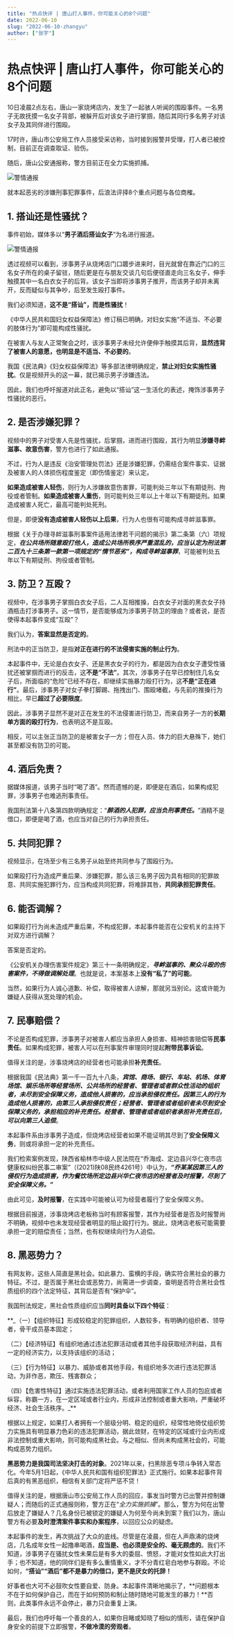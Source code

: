 ```yaml
---
title: "热点快评 | 唐山打人事件，你可能关心的8个问题"
date: 2022-06-10
slug: "2022-06-10-zhangyu"
author: ["张宇"]
---
```


# 热点快评 | 唐山打人事件，你可能关心的8个问题

10日凌晨2点左右，唐山一家烧烤店内，发生了一起骇人听闻的围殴事件。一名男子无故抚摸一名女子背部，被躲开后对该女子进行掌掴，随后其同行多名男子对该女子及其同伴进行围殴。

17时许，唐山市公安局工作人员接受采访称，当时接到报警并受理，打人者已被控制，目前正在调查取证、验伤。

随后，唐山公安通报称，警方目前正在全力实施抓捕。

![警情通报](/images/publications/post-zhangyu-5-1.jpeg)

就本起恶劣的涉嫌刑事犯罪事件，后浪法评择8个重点问题与各位商榷。

## 1. 搭讪还是性骚扰？

事件初始，媒体多以“**男子酒后搭讪女子**”为名进行报道。

![警情通报](/images/publications/post-zhangyu-5-2.png)

透过视频可以看到，涉事男子从烧烤店门口踱步进来时，目光就曾在靠近门口的三名女子所在的桌子留驻，随后更是在与朋友交谈几句后便径直走向三名女子，伸手触摸其中一名白衣女子的后背。该女子当即将涉事男子推开，而该男子却并未离开，反而疑似与其争吵，后至发生殴打事件。

我们必须知道，**这不是“搭讪”，而是性骚扰**！

《中华人民共和国妇女权益保障法》修订稿已明确，对妇女实施“不适当、不必要的肢体行为”即可能构成性骚扰。

在被害人与友人正常聚会之时，该涉事男子未经允许便伸手触摸其后背，**显然违背了被害人的意愿，也明显是不适当、不必要的**。

我国《民法典》《妇女权益保障法》等多部法律明确规定，**禁止对妇女实施性骚扰**。仅是视频开头的这一幕，就已揭示男子涉嫌违法。

因此，我们也呼吁报道对此正名，避免以“搭讪”这一生活化的表述，掩饰涉事男子性骚扰的恶行。

## 2. 是否涉嫌犯罪？

视频中的男子对受害人先是性骚扰，后掌掴，进而进行围殴，其行为明显**涉嫌寻衅滋事、故意伤害**，警方也进行了如此通报。

不过，行为人是违反《治安管理处罚法》还是涉嫌犯罪，仍需结合案件事实、证据及被害人的人体损伤程度鉴定（即伤情鉴定）来认定。

**如果造成被害人轻伤**，则行为人涉嫌故意伤害罪，可能判处三年以下有期徒刑、拘役或者管制。**如果造成被害人重伤**，则可能判处三年以上十年以下有期徒刑。如果造成被害人死亡，最高可能判处死刑。

但是，即便**没有造成被害人轻伤以上后果**，行为人也很有可能构成寻衅滋事罪。

根据《关于办理寻衅滋事刑事案件适用法律若干问题的揭示》第二条第（六）项规定，**_在公共场所随意殴打他人，造成公共场所秩序严重混乱的，应当认定为刑法第二百九十三条第一款第一项规定的“情节恶劣”，构成寻衅滋事罪_**，可能被判处五年以下有期徒刑、拘役或者管制。

## 3. 防卫？互殴？

视频中，在涉事男子掌掴白衣女子后，二人互相推搡，白衣女子对面的黑衣女子持酒瓶击打涉事男子。这一情节，是否能够成为涉事男子防卫的理由？或者说，是否使得本起事件变成“互殴”？

我们认为，**答案显然是否定的**。

刑法中的正当防卫，是指**对正在进行的不法侵害实施的制止行为**。

本起事件中，无论是白衣女子、还是黑衣女子的行为，都是因为白衣女子遭受性骚扰还被掌掴而进行的反击，这**不是“不法”**。其次，涉事男子在早已控制住几名女子后，所面临的“危险”已经不存在，却继续实施暴力殴打行为，这**不是“正在进行”**。最后，涉事男子对女子拳打脚踢、拖拽出门、围殴堵截，与先前的推搡行为相比，早已**超过了必要限度**。

因此，涉事男子显然不是对正在发生的不法侵害进行防卫，而来自男子一方的**长期单方面的殴打行为**，也表明这不是互殴。

相反，可以主张正当防卫的是被害女子一方；但在人员、体力的巨大悬殊下，她们甚至都没有防卫的可能。

## 4. 酒后免责？

据媒体报道，该男子当时“喝了酒”。然而遗憾的是，即便是在酒后，如果构成犯罪，涉事男子也难逃刑事责任。

我国刑法第十八条第四款明确规定：“**_醉酒的人犯罪，应当负刑事责任。_**”酒精不是借口，即便是喝了酒，也应当对自己的行为承担责任。

## 5. 共同犯罪？

视频显示，在场至少有三名男子从始至终共同参与了围殴行为。

如果殴打行为造成严重后果、涉嫌犯罪，那么该三名男子因为具有相同的犯罪故意、共同实施犯罪行为，应当构成共同犯罪，将难辞其咎，**共同承担犯罪责任**。

## 6. 能否调解？

如果殴打行为尚未造成严重后果，不构成犯罪，本起事件能否在公安机关的主持下对双方进行调解？

答案是否定的。

《公安机关办理伤害案件规定》第三十一条明确规定，**_寻衅滋事的、聚众斗殴的伤害案件，不得做调解处理_**。也就是说，本案基本上**没有“私了”的可能**。

当然，如果行为人诚心道歉、补偿，取得被害人谅解，那就另当别论。这或许能为嫌疑人获得从宽处理的机会。

## 7. 民事赔偿？

不论是否构成犯罪，涉事男子对被害人都应当承担人身损害、精神损害赔偿等**民事责任**。如果构成犯罪，被害人可以在刑事案件审理同时提起**附带民事诉讼**。

值得关注的是，涉事烧烤店的经营者也可能承担**补充责任**。

根据我国《民法典》第一千一百九十八条，**_宾馆、商场、银行、车站、机场、体育场馆、娱乐场所等经营场所、公共场所的经营者、管理者或者群众性活动的组织者，未尽到安全保障义务，造成他人损害的，应当承担侵权责任。因第三人的行为造成他人损害的，由第三人承担侵权责任；经营者、管理者或者组织者未尽到安全保障义务的，承担相应的补充责任。经营者、管理者或者组织者承担补充责任后，可以向第三人追偿_**。

本起事件系由涉事男子造成，但烧烤店经营者如果不能证明其尽到了**安全保障义务**，则或将承担一定的补充责任。

我们检索案例发现，陕西省榆林市中级人民法院在“乔海成、定边县兴华仁夜市店健康权纠纷民事二审案”（(2021)陕08民终4261号）中认为，**_“乔某某因第三人的侵权行为造成损害，作为餐饮场所定边县兴华仁夜市店的经营者及时报警，尽到了安全保障义务。”_**

由此可见，**及时报警**，在实践中可能被认可为经营者履行了安全保障义务。

根据目前报道，涉事烧烤店老板称当时有顾客报警，其作为经营者是否及时报警尚不明确，视频中也未发现经营者明显的阻止殴打行为。据此，烧烤店老板可能需要承担一定的赔偿责任；当然，也有权继续向行为人追偿。

## 8. 黑恶势力？

有网友称，这些人简直是黑社会。如此暴力、蛮横的手段，确实符合黑社会的暴力特征。不过，是否属于黑社会或恶势力，尚需进一步调查，查明是否符合黑社会性质组织的四个法定特征，其背后是否有“保护伞”。

我国刑法规定，黑社会性质组织应当**同时具备以下四个特征**：

**_（一）【组织特征】形成较稳定的犯罪组织，人数较多，有明确的组织者、领导者，骨干成员基本固定；

（二）【经济特征】有组织地通过违法犯罪活动或者其他手段获取经济利益，具有一定的经济实力，以支持该组织的活动；

（三）【行为特征】以暴力、威胁或者其他手段，有组织地多次进行违法犯罪活动，为非作恶，欺压、残害群众；

（四）【危害性特征】通过实施违法犯罪活动，或者利用国家工作人员的包庇或者纵容，称霸一方，在一定区域或者行业内，形成非法控制或者重大影响，严重破坏经济、社会生活秩序。_**

根据以上规定，如果打人者拥有一个层级分明、稳定的组织，经常性地倚仗组织势力实施具有明显暴力色彩的违法犯罪活动，据此敛财，在特定的区域或行业内形成非法控制或重大影响，则可能构成黑社会。与之相似、但尚未构成黑社会的，可能构成恶势力组织。

**黑恶势力是我国司法坚决打击的对象**。2021年以来，扫黑除恶专项斗争转入常态化。今年5月1日起，《中华人民共和国有组织犯罪法》正式施行。如果本起事件背后真的有黑恶组织，相信有关部门定将严惩不贷！

值得关注的是，根据唐山市公安局工作人员的回应，事发当时警方已出警并控制嫌疑人；而随后的正式通报则称，警方正在“*全力实施抓捕*”。那么，警方为何在出警后放走了嫌疑人？几名身份已被锁定的嫌疑人为何至今尚未到案？我们以为，唐山警方有必要**及时澄清案件事实和办案程序**，以回应公众的疑虑。

本起事件的发生，再次挑战了大众的底线。尽管是在凌晨，但在人声鼎沸的烧烤店，几名成年女性一起撸串喝酒，**应当是、也必须是安全的、毫无顾虑的**。我们不知道，涉事男子在骚扰女性未果后是有多大的委屈、愤怒，才能对女性如此大打出手；也不知道，他的同伴们是有多么重情重义，才不分青红皂白地参与群殴。不论如何，**“搭讪”“酒后”都不是暴力的借口，更不是厌女的托辞！**

好事者也大可不必鼓吹女性要自爱、防身。本起事件清晰地揭示了，**问题根本不在于如何保护自己，而在于如何预防和制止随时随地可能发生的暴力！**否则，此类事件永远不会停止，暴力只会重复上演。

最后，我们也呼吁每一个善良的人，如果你目睹或知晓了相似的情形，请在保护自身安全的前提下立即报警，**不做冷漠的旁观者**。
